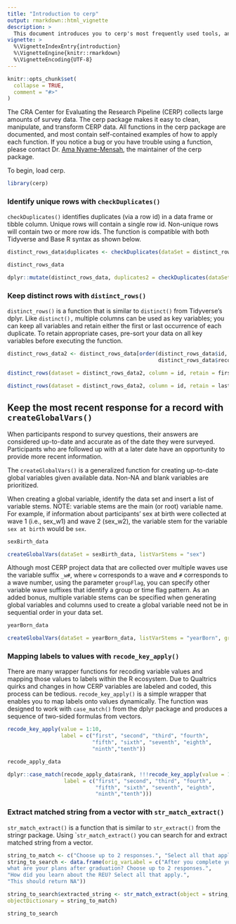 ```yaml
---
title: "Introduction to cerp"
output: rmarkdown::html_vignette
description: >
  This document introduces you to cerp's most frequently used tools, and shows you how to apply them to data frames.
vignette: >
  %\VignetteIndexEntry{introduction}
  %\VignetteEngine{knitr::rmarkdown}
  %\VignetteEncoding{UTF-8}
---
```


```r
knitr::opts_chunk$set(
  collapse = TRUE,
  comment = "#>"
)
```

The CRA Center for Evaluating the Research Pipeline (CERP) collects large amounts of survey data. The cerp package makes it easy to clean, manipulate, and transform CERP data. All functions in the cerp package are documented, and most contain self-contained examples of how to apply each function. If you notice a bug or you have trouble using a function, please contact Dr. [Ama Nyame-Mensah](ama@cra.org), the maintainer of the cerp package.


To begin, load cerp.

```r
library(cerp)
```

### Identify unique rows with `checkDuplicates()`

`checkDuplicates()` identifies duplicates (via a row id) in a data frame or tibble column. Unique rows will contain a single row id. Non-unique rows will contain two or more row ids. The function is compatible with both Tidyverse and Base R syntax as shown below.

```r

distinct_rows_data$duplicates <- checkDuplicates(dataSet = distinct_rows_data, columnName = "id")

distinct_rows_data

dplyr::mutate(distinct_rows_data, duplicates2 = checkDuplicates(dataSet = distinct_rows_data, columnName = "id"))

```

### Keep distinct rows with `distinct_rows()`

`distinct_rows()` is a function that is similar to `distinct()` from Tidyverse's dplyr. Like `distinct(),` multiple columns can be used as key variables; you can keep all variables and retain either the first or last occurrence of each duplicate. To retain appropriate cases, pre-sort your data on all key variables before executing the function.

```r

distinct_rows_data2 <- distinct_rows_data[order(distinct_rows_data$id, 
                                                distinct_rows_data$recordedDate),]

distinct_rows(dataset = distinct_rows_data2, column = id, retain = first, keep_allVars = TRUE)

distinct_rows(dataset = distinct_rows_data2, column = id, retain = last, keep_allVars = TRUE)

```

## Keep the most recent response for a record with `createGlobalVars()`

When participants respond to survey questions, their answers are considered up-to-date and accurate as of the date they were surveyed. Participants who are followed up with at a later date have an opportunity to provide more recent information. 

The `createGlobalVars()` is a generalized function for creating up-to-date global variables given available data. Non-NA and blank variables are prioritized. 

When creating a global variable, identify the data set and insert a list of variable stems. NOTE: variable stems are the main (or root) variable name. For example, if information about participants' sex at birth were collected at wave 1 (i.e., sex_w1) and wave 2 (sex_w2), the variable stem for the variable `sex at birth` would be `sex`.

```r

sexBirth_data

createGlobalVars(dataSet = sexBirth_data, listVarStems = "sex")

```

Although most CERP project data that are collected over multiple waves use the variable suffix `_w#`, where `w` corresponds to a wave and `#` corresponds to a wave number, using the parameter `groupFlag`, you can specify other variable wave suffixes that identify a group or time flag pattern. As an added bonus, multiple variable stems can be specified when generating global variables and columns used to create a global variable need not be in sequential order in your data set.

```r

yearBorn_data

createGlobalVars(dataSet = yearBorn_data, listVarStems = "yearBorn", groupFlag = "_t")

```

### Mapping labels to values with `recode_key_apply()`

There are many wrapper functions for recoding variable values and mapping those values to labels within the R ecosystem. Due to Qualtrics quirks and changes in how CERP variables are labeled and coded, this process can be tedious. `recode_key_apply()` is a simple wrapper that enables you to map labels onto values dynamically. The function was designed to work with `case_match()` from the dplyr package and produces a sequence of two-sided formulas from vectors.

```r

recode_key_apply(value = 1:10, 
                 label = c("first", "second", "third", "fourth",
                           "fifth", "sixth", "seventh", "eighth", 
                           "ninth","tenth"))

recode_apply_data

dplyr::case_match(recode_apply_data$rank, !!!recode_key_apply(value = 1:10, 
                  label = c("first", "second", "third", "fourth",
                            "fifth", "sixth", "seventh", "eighth", 
                            "ninth","tenth")))

```


### Extract matched string from a vector with `str_match_extract()`

`str_match_extract()` is a function that is similar to `str_extract()` from the stringr package. Using ``str_match_extract()` you can search for and extract matched string from a vector.

```r

string_to_match <- c("Choose up to 2 responses.", "Select all that apply.")
string_to_search <- data.frame(orig_varLabel = c("After you complete your current program,
what are your plans after graduation? Choose up to 2 responses.",
"How did you learn about the REU? Select all that apply.",
"This should return NA"))

string_to_search$extracted_string <- str_match_extract(object = string_to_search$orig_varLabel,
objectDictionary = string_to_match)

string_to_search

```

